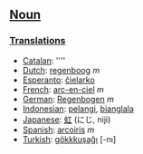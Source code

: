 ==[[Noun]]==

===[[Translation]]s===
*[[Catalan]]: [[]] ''''
*[[Dutch]]: [[regenboog]] ''m''
*[[Esperanto]]: [[ĉielarko]]
*[[French]]: [[arc-en-ciel]] ''m''
*[[German]]: [[Regenbogen]] ''m''
*[[Indonesian]]: [[pelangi]], [[bianglala]]
*[[Japanese]]: [[虹]] (にじ, niji)
*[[Spanish]]: [[arcoiris]] ''m''
*[[Turkish]]: [[gökkkuşağı]] [-nı]